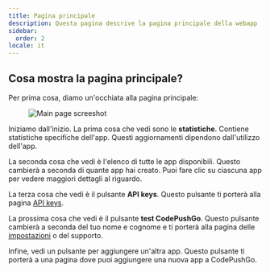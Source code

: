 ```yaml
---
title: Pagina principale
description: Questa pagina descrive la pagina principale della webapp
sidebar:
  order: 2
locale: it
---
```


## Cosa mostra la pagina principale?

Per prima cosa, diamo un'occhiata alla pagina principale:
<figure><img src="/main-page.webp" alt="Main page screeshot" /><figcaption></figcaption></figure>

Iniziamo dall'inizio. La prima cosa che vedi sono le **statistiche**. Contiene statistiche specifiche dell'app. Questi aggiornamenti dipendono dall'utilizzo dell'app.

La seconda cosa che vedi è l'elenco di tutte le app disponibili. Questo cambierà a seconda di quante app hai creato. Puoi fare clic su ciascuna app per vedere maggiori dettagli al riguardo.

La terza cosa che vedi è il pulsante **API keys**. Questo pulsante ti porterà alla pagina [API keys](/docs/webapp/api-keys/).

La prossima cosa che vedi è il pulsante **test CodePushGo**. Questo pulsante cambierà a seconda del tuo nome e cognome e ti porterà alla pagina delle [impostazioni](/docs/webapp/settings/) o del supporto.

Infine, vedi un pulsante per aggiungere un'altra app. Questo pulsante ti porterà a una pagina dove puoi aggiungere una nuova app a CodePushGo.